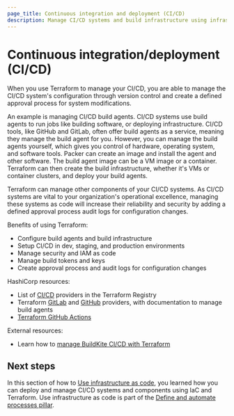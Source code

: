 ```yaml
---
page_title: Continuous integration and deployment (CI/CD)
description: Manage CI/CD systems and build infrastructure using infrastructure as code to improve reliability, security, and audit capabilities.
---
```


# Continuous integration/deployment (CI/CD)

When you use Terraform to manage your CI/CD, you are able to manage the CI/CD system's configuration through version control and create a defined approval process for system modifications.

An example is managing CI/CD build agents. CI/CD systems use build agents to run jobs like building software, or deploying infrastructure. CI/CD tools, like GitHub and GitLab, often offer build agents as a service, meaning they manage the build agent for you. However, you can manage the build agents yourself, which gives you control of hardware, operating system, and software tools. Packer can create an image and install the agent and other software. The build agent image can be a VM image or a container. Terraform can then create the build infrastructure, whether it's VMs or container clusters, and deploy your build agents. 

Terraform can manage other components of your CI/CD systems. As CI/CD systems are vital to your organization's operational excellence, managing these systems as code will increase their reliability and security by adding a defined approval process audit logs for configuration changes.

Benefits of using Terraform:
- Configure build agents and build infrastructure
- Setup CI/CD in dev, staging, and production environments
- Manage security and IAM as code
- Manage build tokens and keys
- Create approval process and audit logs for configuration changes

HashiCorp resources:
- List of [CI/CD](https://registry.terraform.io/browse/providers?category=ci-cd) providers in the Terraform Registry
- Terraform [GitLab](https://registry.terraform.io/providers/gitlabhq/gitlab/latest/docs/resources/runner) and [GitHub](https://registry.terraform.io/providers/integrations/github/latest/docs) providers, with documentation to manage build agents
- [Terraform GitHub Actions](/terraform/tutorials/automation/github-actions)

External resources:
- Learn how to [manage BuildKite CI/CD with Terraform](https://buildkite.com/blog/manage-your-ci-cd-resources-as-code-with-terraform)

## Next steps

In this section of how to [Use infrastructure as code](/well-architected-framework/define-and-automate-processes#use-infrastructure-as-code), you learned how you can deploy and manage CI/CD systems and components using IaC and Terraform. Use infrastructure as code is part of the [Define and automate processes pillar](/well-architected-framework/define-and-automate-processes).